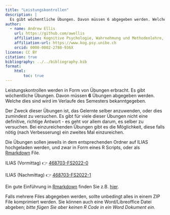 ```yaml
---
title: "Leistungskontrollen"
description: |
  Es gibt wöchentliche Übungen. Davon müssen 6 abgegeben werden. Welche dies sind wird im Verlaufe des Semesters bekanntgegeben.
author:
  - name: Andrew Ellis
    url: https://github.com/awellis
    affiliation: Kognitive Psychologie, Wahrnehmung und Methodenlehre, Universität Bern 
    affiliation-url: https://www.kog.psy.unibe.ch
    orcid: 0000-0002-2788-936X
license: CC BY
citation: true
bibliography: ../../bibliography.bib
format:
    html:
        toc: true
---
```


Leistungskontrollen werden in Form von Übungen erbracht. Es gibt wöchentliche Übungen. Davon müssen __6__ Übungen abgegeben werden. Welche dies sind wird im Verlaufe des Semesters bekanntgegeben.

Der Zweck dieser Übungen ist, das Gelernte selber anzuwenden, oder dies zumindest zu versuchen. Es gibt für viele dieser Übungen nicht eine definitive, richtige Antwort - es geht vor allem darum, es selber zu versuchen. Bei einzureichenden Übungen gibt es die Möglichkeit, diese falls nötig (nach Verbesserung) ein zweites Mal einzureichen.

Die Übungen sollen jeweils in dem entsprechenden Ordner auf ILIAS hochgeladen werden, und zwar in Form eines R Scripts, oder als [Rmarkdown](rmarkdown.html) File.

ILIAS (Vormittag) 👉 [468703-FS2022-0](https://ilias.unibe.ch/ilias.php?ref_id=2303490&cmd=frameset&cmdClass=ilrepositorygui&cmdNode=11o&baseClass=ilrepositorygui#il_mhead_t_focus)

ILIAS (Nachmittag) 👉 [468703-FS2022-1](https://ilias.unibe.ch/ilias.php?ref_id=2327460&cmd=frameset&cmdClass=ilrepositorygui&cmdNode=11o&baseClass=ilrepositorygui#il_mhead_t_focus)

<aside> Ein gute Einführung in [Rmarkdown](https://rmarkdown.rstudio.com/) finden Sie z.B. [hier](https://rmd4sci.njtierney.com/).</aside>


Falls mehrere Files abgegeben werden, sollte unbedingt alles in einem ZIP File komprimiert werden. Sie können auch eine Word/Libreoffice Datei abgeben; _bitte fügen Sie aber keinen R Code in ein Word Dokument ein_. 